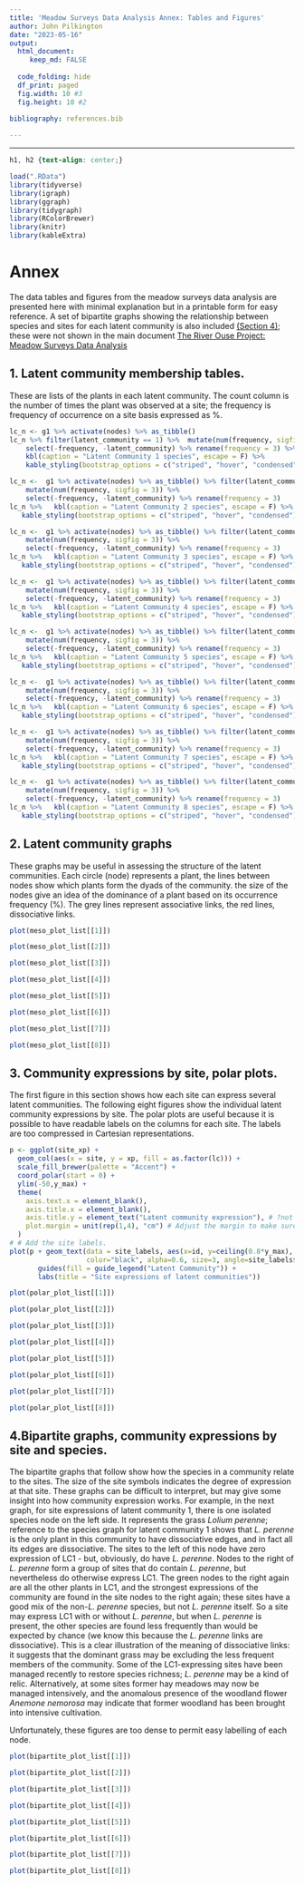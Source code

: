 ```yaml
---
title: 'Meadow Surveys Data Analysis Annex: Tables and Figures'
author: John Pilkington
date: "2023-05-16"
output:
  html_document: 
     keep_md: FALSE
     
  code_folding: hide
  df_print: paged
  fig.width: 10 #3
  fig.height: 10 #2
     
bibliography: references.bib

---    
```

<style type="text/css">
   .main-container {max-width: 100%;}
   .row {display: flex;}
   .column {flex: 50%;}
</style>
---
```css
h1, h2 {text-align: center;}
```

```r
load(".RData")
library(tidyverse)
library(igraph)
library(ggraph)
library(tidygraph)
library(RColorBrewer)
library(knitr)
library(kableExtra)
```

# Annex

The data tables and figures from the meadow surveys data analysis are presented here with minimal explanation but in a printable form for easy reference. A set of bipartite graphs showing the relationship between species and sites for each latent community is also included [(Section 4)](#section4); these were not shown in the main document [The River Ouse Project: Meadow Surveys Data Analysis](https://rpubs.com/Zygodon/1040095)

## 1. Latent community membership tables.

These are lists of the plants in each latent community. The count column is the number of times the plant was observed at a site; the frequency is frequency of occurrence on a site basis expressed as %.


```r
lc_n <- g1 %>% activate(nodes) %>% as_tibble()
lc_n %>% filter(latent_community == 1) %>%  mutate(num(frequency, sigfig = 3)) %>%
    select(-frequency, -latent_community) %>% rename(frequency = 3) %>%   
    kbl(caption = "Latent Community 1 species", escape = F) %>%
    kable_styling(bootstrap_options = c("striped", "hover", "condensed"), full_width = F, font_size = 12)
```
\pagebreak

```r
lc_n <-  g1 %>% activate(nodes) %>% as_tibble() %>% filter(latent_community == 2) %>%
    mutate(num(frequency, sigfig = 3)) %>%
    select(-frequency, -latent_community) %>% rename(frequency = 3)
lc_n %>%   kbl(caption = "Latent Community 2 species", escape = F) %>%
   kable_styling(bootstrap_options = c("striped", "hover", "condensed"), full_width = F, font_size = 12)
```
\pagebreak
```r
lc_n <-  g1 %>% activate(nodes) %>% as_tibble() %>% filter(latent_community == 3) %>%
    mutate(num(frequency, sigfig = 3)) %>%
    select(-frequency, -latent_community) %>% rename(frequency = 3)
lc_n %>%   kbl(caption = "Latent Community 3 species", escape = F) %>%
   kable_styling(bootstrap_options = c("striped", "hover", "condensed"), full_width = F, font_size = 12)
```
\pagebreak
```r
lc_n <-  g1 %>% activate(nodes) %>% as_tibble() %>% filter(latent_community == 4) %>%
    mutate(num(frequency, sigfig = 3)) %>%
    select(-frequency, -latent_community) %>% rename(frequency = 3)
lc_n %>%   kbl(caption = "Latent Community 4 species", escape = F) %>%
   kable_styling(bootstrap_options = c("striped", "hover", "condensed"), full_width = F, font_size = 12)
```

\pagebreak
```r
lc_n <-  g1 %>% activate(nodes) %>% as_tibble() %>% filter(latent_community == 5) %>%
    mutate(num(frequency, sigfig = 3)) %>%
    select(-frequency, -latent_community) %>% rename(frequency = 3)
lc_n %>%   kbl(caption = "Latent Community 5 species", escape = F) %>%
   kable_styling(bootstrap_options = c("striped", "hover", "condensed"), full_width = F, font_size = 12)
```

\pagebreak

```r
lc_n <-  g1 %>% activate(nodes) %>% as_tibble() %>% filter(latent_community == 6) %>%
    mutate(num(frequency, sigfig = 3)) %>%
    select(-frequency, -latent_community) %>% rename(frequency = 3)
lc_n %>%   kbl(caption = "Latent Community 6 species", escape = F) %>%
   kable_styling(bootstrap_options = c("striped", "hover", "condensed"), full_width = F, font_size = 12)
```

\pagebreak
```r
lc_n <-  g1 %>% activate(nodes) %>% as_tibble() %>% filter(latent_community == 7) %>%
    mutate(num(frequency, sigfig = 3)) %>%
    select(-frequency, -latent_community) %>% rename(frequency = 3)
lc_n %>%   kbl(caption = "Latent Community 7 species", escape = F) %>%
   kable_styling(bootstrap_options = c("striped", "hover", "condensed"), full_width = F, font_size = 12)
```

\pagebreak
```r
lc_n <-  g1 %>% activate(nodes) %>% as_tibble() %>% filter(latent_community == 8) %>%
    mutate(num(frequency, sigfig = 3)) %>%
    select(-frequency, -latent_community) %>% rename(frequency = 3)
lc_n %>%   kbl(caption = "Latent Community 8 species", escape = F) %>%
   kable_styling(bootstrap_options = c("striped", "hover", "condensed"), full_width = F, font_size = 12)
```

\pagebreak

## 2. Latent community graphs

These graphs may be useful in assessing the structure of the latent communities. Each circle (node) represents a plant, the lines between nodes show which plants form the dyads of the community. the size of the nodes give an idea of the dominance of a plant based on its occurrence frequency (%). The grey lines represent associative links, the red lines, dissociative links.

\pagebreak

```r
plot(meso_plot_list[[1]])
```
\pagebreak
```r
plot(meso_plot_list[[2]])
```

\pagebreak
```r
plot(meso_plot_list[[3]])
```
\pagebreak
\pagebreak
```r
plot(meso_plot_list[[4]])
```
\pagebreak
\pagebreak
```r
plot(meso_plot_list[[5]])
```
\pagebreak
\pagebreak
```r
plot(meso_plot_list[[6]])
```
\pagebreak
\pagebreak
```r
plot(meso_plot_list[[7]])
```
\pagebreak
\pagebreak
```r
plot(meso_plot_list[[8]])
```
\pagebreak

## 3. Community expressions by site, polar plots.

The first figure in this section shows how each site can express several latent communities. The following eight figures show the individual latent community expressions by site. The polar plots are useful because it is possible to have readable labels on the columns for each site. The labels are too compressed in Cartesian representations.

\pagebreak

```r
p <- ggplot(site_xp) +
  geom_col(aes(x = site, y = xp, fill = as.factor(lc))) +
  scale_fill_brewer(palette = "Accent") +
  coord_polar(start = 0) +
  ylim(-50,y_max) +
  theme(
    axis.text.x = element_blank(),
    axis.title.x = element_blank(),
    axis.title.y = element_text("Latent community expression"), # ?not work
    plot.margin = unit(rep(1,4), "cm") # Adjust the margin to make sure labels are not truncated!
  )
# # Add the site labels.
plot(p + geom_text(data = site_labels, aes(x=id, y=ceiling(0.8*y_max), label=site, hjust=hjust),
                   color="black", alpha=0.6, size=3, angle=site_labels$angle, inherit.aes = FALSE ) +
       guides(fill = guide_legend("Latent Community")) +
       labs(title = "Site expressions of latent communities"))
```
\pagebreak
```r
plot(polar_plot_list[[1]])
```
\pagebreak

```r
plot(polar_plot_list[[2]])
```
\pagebreak
```r
plot(polar_plot_list[[3]])
```
\pagebreak
```r
plot(polar_plot_list[[4]])
```
\pagebreak
```r
plot(polar_plot_list[[5]])
```
\pagebreak
```r
plot(polar_plot_list[[6]])
```
\pagebreak
```r
plot(polar_plot_list[[7]])
```
\pagebreak
```r
plot(polar_plot_list[[8]])
```

\pagebreak

## 4.<a name="section4"></a>Bipartite graphs, community expressions by site and species.

The bipartite graphs that follow show how the species in a community relate to the sites. The size of the site symbols indicates the degree of expression at that site. These graphs can be difficult to interpret, but may give some insight into how community expression works. For example, in the next graph, for site expressions of latent community 1, there is one isolated species node on the left side. It represents the grass *Lolium perenne*; reference to the species graph for latent community 1 shows that *L. perenne* is the only plant in this community to have dissociative edges, and in fact all its edges are dissociative. The sites to the left of this node have zero expression of LC1 - but, obviously, do have *L. perenne*. Nodes to the right of *L. perenne* form a group of sites that do contain *L. perenne*, but nevertheless do otherwise express LC1. The green nodes to the right again are all the other plants in LC1, and the strongest expressions of the community are found in the site nodes to the right again; these sites have a good mix of the non-*L. perenne* species, but not *L. perenne* itself. So a site may express LC1 with or without *L. perenne*, but when *L. perenne* is present, the other species are found less frequently than would be expected by chance (we know this because the *L. perenne* links are dissociative). This is a clear illustration of the meaning of dissociative links: it suggests that the dominant grass may be excluding the less frequent members of the community. Some of the LC1-expressing sites have been managed recently to restore species richness; *L. perenne* may be a kind of relic. Alternatively, at some sites former hay meadows may now be managed intensively, and the anomalous presence of the woodland flower *Anemone nemorosa* may indicate that former woodland has been brought into intensive cultivation.

Unfortunately, these figures are too dense to permit easy labelling of each node.

\pagebreak

```r
plot(bipartite_plot_list[[1]])
```
\pagebreak

```r
plot(bipartite_plot_list[[2]])
```
\pagebreak

```r
plot(bipartite_plot_list[[3]])
```
\pagebreak

```r
plot(bipartite_plot_list[[4]])
```
\pagebreak

```r
plot(bipartite_plot_list[[5]])
```
\pagebreak

```r
plot(bipartite_plot_list[[6]])
```
\pagebreak

```r
plot(bipartite_plot_list[[7]])
```
\pagebreak

```r
plot(bipartite_plot_list[[8]])
```
\pagebreak
